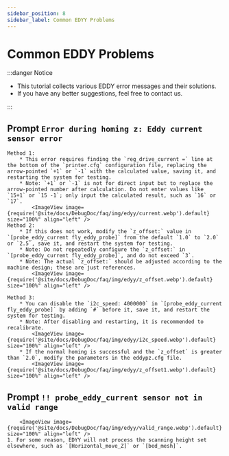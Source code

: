 ```yaml
---
sidebar_position: 8
sidebar_label: Common EDYY Problems
---
```


# Common EDDY Problems

:::danger Notice

- This tutorial collects various EDDY error messages and their solutions.
- If you have any better suggestions, feel free to contact us.

:::

## Prompt `Error during homing z: Eddy current sensor error`

    Method 1:
        * This error requires finding the `reg_drive_current =` line at the bottom of the `printer.cfg` configuration file, replacing the arrow-pointed `+1` or `-1` with the calculated value, saving it, and restarting the system for testing.
        * Note: `+1` or `-1` is not for direct input but to replace the arrow-pointed number after calculation. Do not enter values like `15+1` or `15 -1`; only input the calculated result, such as `16` or `17`.
            <ImageView image={require('@site/docs/DebugDoc/faq/img/edyy/current.webp').default} size="100%" align="left" />
    Method 2:
        * If this does not work, modify the `z_offset:` value in `[probe_eddy_current fly_eddy_probe]` from the default `1.0` to `2.0` or `2.5`, save it, and restart the system for testing.
        * Note: Do not repeatedly configure the `z_offset:` in `[probe_eddy_current fly_eddy_probe]`, and do not exceed `3`.
        * Note: The actual `z_offset:` should be adjusted according to the machine design; these are just references.
            <ImageView image={require('@site/docs/DebugDoc/faq/img/edyy/z_offset.webp').default} size="100%" align="left" />
    
    Method 3:
        * You can disable the `i2c_speed: 4000000` in `[probe_eddy_current fly_eddy_probe]` by adding `#` before it, save it, and restart the system for testing.
        * Note: After disabling and restarting, it is recommended to recalibrate.
            <ImageView image={require('@site/docs/DebugDoc/faq/img/edyy/i2c_speed.webp').default} size="100%" align="left" />
        * If the normal homing is successful and the `z_offset` is greater than `2.0`, modify the parameters in the eddypz.cfg file.
            <ImageView image={require('@site/docs/DebugDoc/faq/img/edyy/z_offset1.webp').default} size="100%" align="left" />

## Prompt `!! probe_eddy_current sensor not in valid range`
        <ImageView image={require('@site/docs/DebugDoc/faq/img/edyy/valid_range.webp').default} size="100%" align="left" />
    1. For some reason, EDYY will not process the scanning height set elsewhere, such as `[Horizontal_move_Z]` or `[bed_mesh]`.
